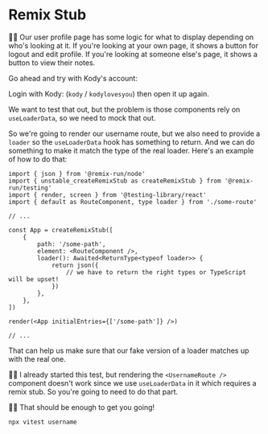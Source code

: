 # Remix Stub

👨‍💼 Our user profile page has some logic for what to display depending on who's
looking at it. If you're looking at your own page, it shows a button for logout
and edit profile. If you're looking at someone else's page, it shows a button to
view their notes.

Go ahead and try with Kody's account: <LinkToApp to="/users/kody" />

Login with Kody: <LinkToApp to="/login" /> (`kody` / `kodylovesyou`) then open
it up again.

We want to test that out, but the problem is those components rely on
`useLoaderData`, so we need to mock that out.

So we're going to render our username route, but we also need to provide a
`loader` so the `useLoaderData` hook has something to return. And we can do
something to make it match the type of the real loader. Here's an example of how
to do that:

```tsx
import { json } from '@remix-run/node'
import { unstable_createRemixStub as createRemixStub } from '@remix-run/testing'
import { render, screen } from '@testing-library/react'
import { default as RouteComponent, type loader } from './some-route'

// ...

const App = createRemixStub([
	{
		path: '/some-path',
		element: <RouteComponent />,
		loader(): Awaited<ReturnType<typeof loader>> {
			return json({
				// we have to return the right types or TypeScript will be upset!
			})
		},
	},
])

render(<App initialEntries={['/some-path']} />)

// ...
```

That can help us make sure that our fake version of a loader matches up with the
real one.

🧝‍♂️ I already started this test, but rendering the `<UsernameRoute />` component
doesn't work since we use `useLoaderData` in it which requires a remix stub. So
you're going to need to do that part.

👨‍💼 That should be enough to get you going!

```sh nonumber
npx vitest username
```
